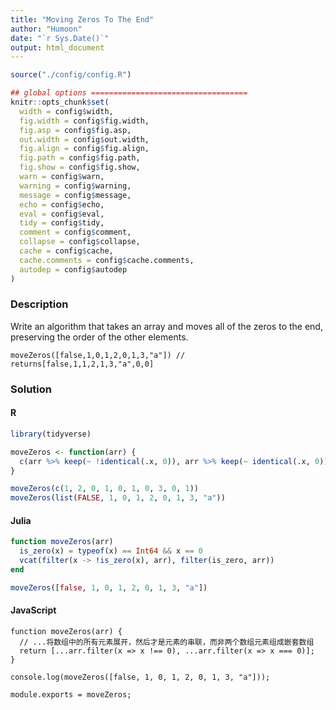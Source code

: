 ```yaml
---
title: "Moving Zeros To The End"
author: "Humoon"
date: "`r Sys.Date()`"
output: html_document
---
```



```r
source("./config/config.R")

## global options ===================================
knitr::opts_chunk$set(
  width = config$width,
  fig.width = config$fig.width,
  fig.asp = config$fig.asp,
  out.width = config$out.width,
  fig.align = config$fig.align,
  fig.path = config$fig.path,
  fig.show = config$fig.show,
  warn = config$warn,
  warning = config$warning,
  message = config$message,
  echo = config$echo,
  eval = config$eval,
  tidy = config$tidy,
  comment = config$comment,
  collapse = config$collapse,
  cache = config$cache,
  cache.comments = config$cache.comments,
  autodep = config$autodep
)
```



### Description

Write an algorithm that takes an array and moves all of the zeros to the end, preserving the order of the other elements.

```
moveZeros([false,1,0,1,2,0,1,3,"a"]) // returns[false,1,1,2,1,3,"a",0,0]
```


### Solution

#### R
```r
library(tidyverse)

moveZeros <- function(arr) {
  c(arr %>% keep(~ !identical(.x, 0)), arr %>% keep(~ identical(.x, 0)))
}

moveZeros(c(1, 2, 0, 1, 0, 1, 0, 3, 0, 1))
moveZeros(list(FALSE, 1, 0, 1, 2, 0, 1, 3, "a"))
```


#### Julia
```julia
function moveZeros(arr)
  is_zero(x) = typeof(x) == Int64 && x == 0
  vcat(filter(x -> !is_zero(x), arr), filter(is_zero, arr))
end

moveZeros([false, 1, 0, 1, 2, 0, 1, 3, "a"])
```


#### JavaScript

```node
function moveZeros(arr) {
  // ...将数组中的所有元素展开，然后才是元素的串联，而非两个数组元素组成嵌套数组
  return [...arr.filter(x => x !== 0), ...arr.filter(x => x === 0)];
}

console.log(moveZeros([false, 1, 0, 1, 2, 0, 1, 3, "a"]));

module.exports = moveZeros;
```


